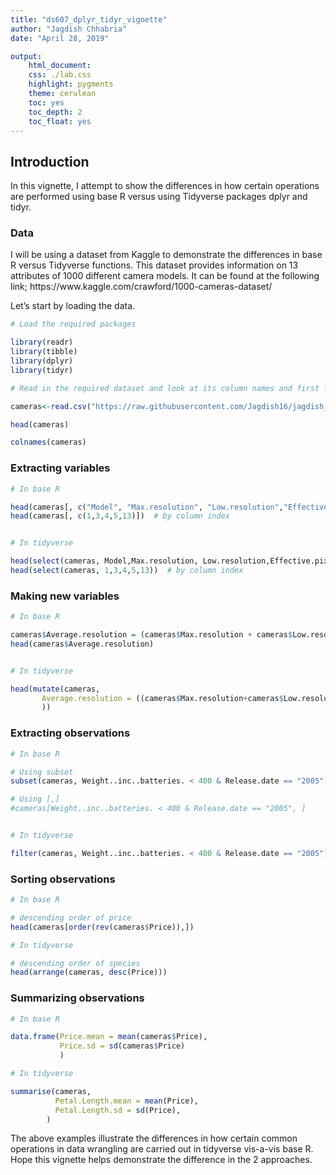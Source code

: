 ---
title: "ds607_dplyr_tidyr_vignette"
author: "Jagdish Chhabria"
date: "April 28, 2019"

output: 
    html_document:
    css: ./lab.css
    highlight: pygments
    theme: cerulean
    toc: yes
    toc_depth: 2
    toc_float: yes
---

## Introduction

In this vignette, I attempt to show the differences in how certain operations are performed using  base R versus using Tidyverse packages dplyr and tidyr. 

### Data

I will be using a dataset from Kaggle to demonstrate the differences in base R versus Tidyverse functions. This dataset provides information on 13 attributes of 1000 different camera models. It can be found at the following link; https://www.kaggle.com/crawford/1000-cameras-dataset/

Let's start by loading the data.

```{r}
# Load the required packages

library(readr)
library(tibble)
library(dplyr)
library(tidyr)

# Read in the required dataset and look at its column names and first few rows

cameras<-read.csv("https://raw.githubusercontent.com/Jagdish16/jagdish_r_repo/master/DATA607/camera_dataset.csv")

head(cameras)

colnames(cameras)
```

### Extracting variables

```{r }

# In base R

head(cameras[, c("Model", "Max.resolution", "Low.resolution","Effective.pixels", "Price")]) # by variable name
head(cameras[, c(1,3,4,5,13)])  # by column index


# In tidyverse

head(select(cameras, Model,Max.resolution, Low.resolution,Effective.pixels, Price)) # by variable name
head(select(cameras, 1,3,4,5,13))  # by column index

```


### Making new variables

```{r}

# In base R

cameras$Average.resolution = (cameras$Max.resolution + cameras$Low.resolution)/2
head(cameras$Average.resolution)


# In tidyverse

head(mutate(cameras, 
       Average.resolution = ((cameras$Max.resolution+cameras$Low.resolution)/2)
       ))

```


### Extracting observations

```{r}

# In base R

# Using subset
subset(cameras, Weight..inc..batteries. < 400 & Release.date == "2005")

# Using [,]
#cameras[Weight..inc..batteries. < 400 & Release.date == "2005", ]


# In tidyverse

filter(cameras, Weight..inc..batteries. < 400 & Release.date == "2005")


```


### Sorting observations

```{r}

# In base R

# descending order of price
head(cameras[order(rev(cameras$Price)),])

# In tidyverse

# descending order of species
head(arrange(cameras, desc(Price)))


```



### Summarizing observations

```{r}

# In base R

data.frame(Price.mean = mean(cameras$Price),
           Price.sd = sd(cameras$Price)
           )

# In tidyverse

summarise(cameras, 
          Petal.Length.mean = mean(Price),
          Petal.Length.sd = sd(Price),
        )

```

The above examples illustrate the differences in how certain common operations in data wrangling are carried out in tidyverse vis-a-vis base R. Hope this vignette helps demonstrate the difference in the 2 approaches.


